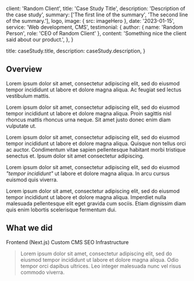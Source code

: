 
  client: 'Random Client',
  title: 'Case Study Title',
  description: 'Description of the case study',
  summary: ['The first line of the summary', 'The second line of the summary.'],
  logo,
  image: { src: imageHero },
  date: '2023-01-15',
  service: 'Web development, CMS',
  testimonial: {
    author: { name: 'Random Person', role: 'CEO of Random Client' },
    content: 'Something nice the client said about our product.',
  },
}

  title: caseStudy.title,
  description: caseStudy.description,
}

## Overview

Lorem ipsum dolor sit amet, consectetur adipiscing elit, sed do eiusmod tempor incididunt ut labore et dolore magna aliqua. Ac feugiat sed lectus vestibulum mattis.

Lorem ipsum dolor sit amet, consectetur adipiscing elit, sed do eiusmod tempor incididunt ut labore et dolore magna aliqua. Proin sagittis nisl rhoncus mattis rhoncus urna neque. Sit amet justo donec enim diam vulputate ut.

Lorem ipsum dolor sit amet, consectetur adipiscing elit, sed do eiusmod tempor incididunt ut labore et dolore magna aliqua. Quisque non tellus orci ac auctor. Condimentum vitae sapien pellentesque habitant morbi tristique senectus et. Ipsum dolor sit amet consectetur adipiscing.

Lorem ipsum dolor sit amet, consectetur adipiscing elit, sed do eiusmod _"tempor incididunt"_ ut labore et dolore magna aliqua. In arcu cursus euismod quis viverra.

<TopTip>
  Lorem ipsum dolor sit amet, consectetur adipiscing elit, sed do eiusmod tempor
  incididunt ut labore et dolore magna aliqua. Imperdiet nulla malesuada
  pellentesque elit eget gravida cum sociis. Etiam dignissim diam quis enim
  lobortis scelerisque fermentum dui.
</TopTip>

## What we did

<TagList>
  <TagListItem>Frontend (Next.js)</TagListItem>
  <TagListItem>Custom CMS</TagListItem>
  <TagListItem>SEO</TagListItem>
  <TagListItem>Infrastructure</TagListItem>
</TagList>

<Blockquote
  author={{ name: 'Random Person', role: 'CEO of Random Client 1' }}
  image={{ src: placeholderPortrait }}
>
  Lorem ipsum dolor sit amet, consectetur adipiscing elit, sed do eiusmod tempor
  incididunt ut labore et dolore magna aliqua. Odio tempor orci dapibus
  ultrices. Leo integer malesuada nunc vel risus commodo viverra.
</Blockquote>

<StatList>
  <StatListItem value="25%" label="Stat 1" />
  <StatListItem value="10x" label="Stat 2" />
  <StatListItem value="15%" label="Stat 3" />
  <StatListItem value="$1.2M" label="Stat 4" />
</StatList>
